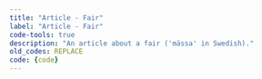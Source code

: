```yaml
---
title: "Article - Fair"
label: "Article - Fair"
code-tools: true
description: "An article about a fair ('mässa' in Swedish)."
old_codes: REPLACE
code: {code}
---
```

